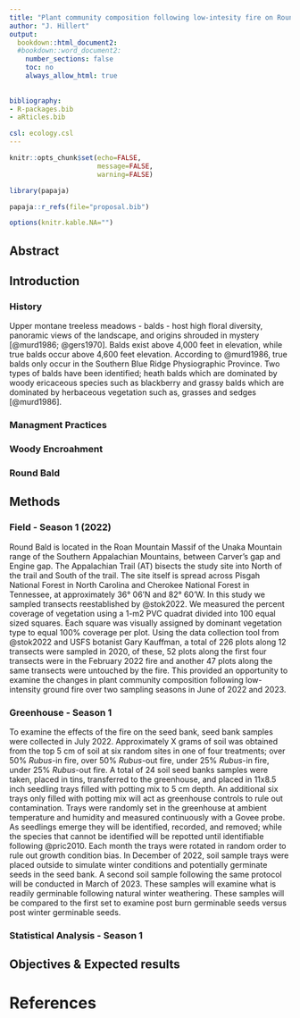 ```yaml
---
title: "Plant community composition following low-intesity fire on Round Bald"
author: "J. Hillert"
output:
  bookdown::html_document2:
  #bookdown::word_document2:
    number_sections: false
    toc: no
    always_allow_html: true
    
    
bibliography:
- R-packages.bib
- aRticles.bib

csl: ecology.csl
---
```


```r

knitr::opts_chunk$set(echo=FALSE,
                      message=FALSE,
                      warning=FALSE)

library(papaja)

papaja::r_refs(file="proposal.bib")

options(knitr.kable.NA="")

```

## Abstract

## Introduction

### History

Upper montane treeless meadows - balds - host high floral diversity, panoramic views of the landscape, and origins shrouded in mystery [@murd1986; @gers1970]. Balds exist above 4,000 feet in elevation, while true balds occur above 4,600 feet elevation. According to @murd1986, true balds only occur in the Southern Blue Ridge Physiographic Province. Two types of balds have been identified; heath balds which are dominated by woody ericaceous species such as blackberry and grassy balds which are dominated by herbaceous vegetation such as, grasses and sedges [@murd1986].

### Managment Practices



### Woody Encroahment



### Round Bald

\newpage

## Methods

### Field - Season 1 (2022)

Round Bald is located in the Roan Mountain Massif of the Unaka Mountain range of the Southern Appalachian Mountains, between Carver's gap and Engine gap. The Appalachian Trail (AT) bisects the study site into North of the trail and South of the trail. The site itself is spread across Pisgah National Forest in North Carolina and Cherokee National Forest in Tennessee, at approximately 36° 06'N and 82° 60'W. In this study we sampled transects reestablished by @stok2022. We measured the percent coverage of vegetation using a 1-m2 PVC quadrat divided into 100 equal sized squares. Each square was visually assigned by dominant vegetation type to equal 100% coverage per plot. Using the data collection tool from @stok2022 and USFS botanist Gary Kauffman, a total of 226 plots along 12 transects were sampled in 2020, of these, 52 plots along the first four transects were in the February 2022 fire and another 47 plots along the same transects were untouched by the fire. This provided an opportunity to examine the changes in plant community composition following low-intensity ground fire over two sampling seasons in June of 2022 and 2023.

### Greenhouse - Season 1

To examine the effects of the fire on the seed bank, seed bank samples were collected in July 2022. Approximately X grams of soil was obtained from the top 5 cm of soil at six random sites in one of four treatments; over 50% *Rubus*-in fire, over 50% *Rubus*-out fire, under 25% *Rubus*-in fire, under 25% *Rubus*-out fire. A total of 24 soil seed banks samples were taken, placed in tins, transferred to the greenhouse, and placed in 11x8.5 inch seedling trays filled with potting mix to 5 cm depth. An additional six trays only filled with potting mix will act as greenhouse controls to rule out contamination. Trays were randomly set in the greenhouse at ambient temperature and humidity and measured continuously with a Govee probe. As seedlings emerge they will be identified, recorded, and removed; while the species that cannot be identified will be repotted until identifiable following @pric2010. Each month the trays were rotated in random order to rule out growth condition bias. In December of 2022, soil sample trays were placed outside to simulate winter conditions and potentially germinate seeds in the seed bank. A second soil sample following the same protocol will be conducted in March of 2023. These samples will examine what is readily germinable following natural winter weathering. These samples will be compared to the first set to examine post burn germinable seeds versus post winter germinable seeds.

### Statistical Analysis - Season 1

## Objectives & Expected results

\newpage

# References
